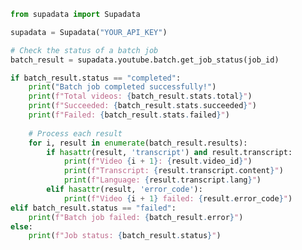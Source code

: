 ```python Python
from supadata import Supadata

supadata = Supadata("YOUR_API_KEY")

# Check the status of a batch job
batch_result = supadata.youtube.batch.get_job_status(job_id)

if batch_result.status == "completed":
    print("Batch job completed successfully!")
    print(f"Total videos: {batch_result.stats.total}")
    print(f"Succeeded: {batch_result.stats.succeeded}")
    print(f"Failed: {batch_result.stats.failed}")
    
    # Process each result
    for i, result in enumerate(batch_result.results):
        if hasattr(result, 'transcript') and result.transcript:
            print(f"Video {i + 1}: {result.video_id}")
            print(f"Transcript: {result.transcript.content}")
            print(f"Language: {result.transcript.lang}")
        elif hasattr(result, 'error_code'):
            print(f"Video {i + 1} failed: {result.error_code}")
elif batch_result.status == "failed":
    print(f"Batch job failed: {batch_result.error}")
else:
    print(f"Job status: {batch_result.status}")
```